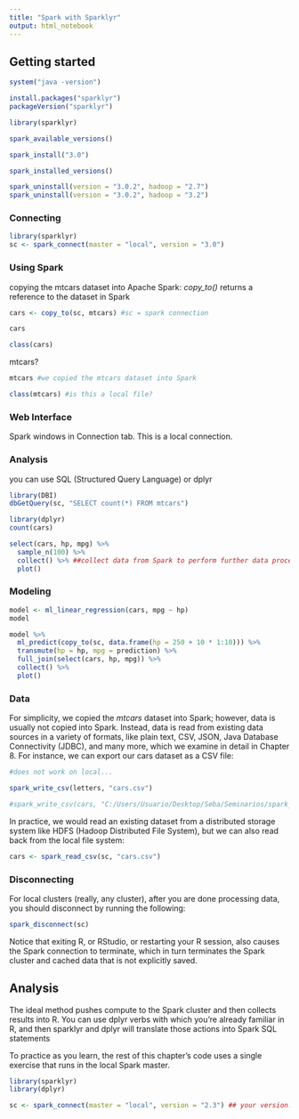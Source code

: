 ```yaml
---
title: "Spark with Sparklyr"
output: html_notebook
---
```


## Getting started

```r
system("java -version")
```

```r
install.packages("sparklyr")
packageVersion("sparklyr")
```


```r
library(sparklyr)
```

```r
spark_available_versions()
```

```r
spark_install("3.0")
```

```r
spark_installed_versions()
```

```r
spark_uninstall(version = "3.0.2", hadoop = "2.7")
spark_uninstall(version = "3.0.2", hadoop = "3.2")
```


### Connecting

```r
library(sparklyr)
sc <- spark_connect(master = "local", version = "3.0")
```

### Using Spark

copying the mtcars dataset into Apache Spark: *copy_to()* returns a reference to the dataset in Spark
```r
cars <- copy_to(sc, mtcars) #sc = spark connection
```

```r
cars
```

```r
class(cars)
```

mtcars?
```r
mtcars #we copied the mtcars dataset into Spark
```

```r
class(mtcars) #is this a local file?
```

### Web Interface 

Spark windows in Connection tab. This is a local connection.

### Analysis

you can use SQL (Structured Query Language) or dplyr

```r
library(DBI)
dbGetQuery(sc, "SELECT count(*) FROM mtcars")
```

```r
library(dplyr)
count(cars)
```

```r
select(cars, hp, mpg) %>%
  sample_n(100) %>%
  collect() %>% ##collect data from Spark to perform further data processing in R
  plot()
```

###  Modeling

```r
model <- ml_linear_regression(cars, mpg ~ hp)
model
```

```r
model %>%
  ml_predict(copy_to(sc, data.frame(hp = 250 + 10 * 1:10))) %>%
  transmute(hp = hp, mpg = prediction) %>%
  full_join(select(cars, hp, mpg)) %>%
  collect() %>%
  plot()
```

### Data

For simplicity, we copied the *mtcars* dataset into Spark; however, data is usually not copied into Spark. Instead, data is read from existing data sources in a variety of formats, like plain text, CSV, JSON, Java Database Connectivity (JDBC), and many more, which we examine in detail in Chapter 8. For instance, we can export our cars dataset as a CSV file:

```r
#does not work on local...

spark_write_csv(letters, "cars.csv")

#spark_write_csv(cars, "C:/Users/Usuario/Desktop/Seba/Seminarios/spark_sparklyr/cars.csv")
```
In practice, we would read an existing dataset from a distributed storage system like HDFS (Hadoop Distributed File System), but we can also read back from the local file system:
```r
cars <- spark_read_csv(sc, "cars.csv")
```

### Disconnecting

For local clusters (really, any cluster), after you are done processing data, you should disconnect by running the following:
```r
spark_disconnect(sc)
```

Notice that exiting R, or RStudio, or restarting your R session, also causes the Spark connection to terminate, which in turn terminates the Spark cluster and cached data that is not explicitly saved.

## Analysis

The ideal method pushes compute to the Spark cluster and then collects results into R. You can use dplyr verbs with which you’re already familiar in R, and then sparklyr and dplyr will translate those actions into Spark SQL statements

To practice as you learn, the rest of this chapter’s code uses a single exercise that runs in the local Spark master.

```r
library(sparklyr)
library(dplyr)

sc <- spark_connect(master = "local", version = "2.3") ## your version...
```


